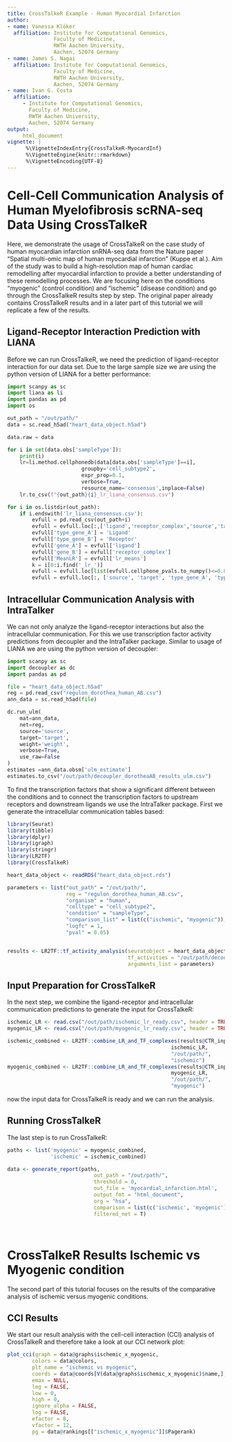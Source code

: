 ```yaml
---
title: CrossTalkeR Example - Human Myocardial Infarction
author:
- name: Vanessa Klöker
  affiliation: Institute for Computational Genomics,
               Faculty of Medicine,
               RWTH Aachen University,
               Aachen, 52074 Germany
- name: James S. Nagai
  affiliation: Institute for Computational Genomics,
               Faculty of Medicine,
               RWTH Aachen University,
               Aachen, 52074 Germany
- name: Ivan G. Costa
  affiliation:
     - Institute for Computational Genomics,
       Faculty of Medicine,
       RWTH Aachen University,
       Aachen, 52074 Germany
output:
     html_document
vignette: |
      %\VignetteIndexEntry{CrossTalkeR-MyocardInf}
      %\VignetteEngine{knitr::rmarkdown}
      %\VignetteEncoding{UTF-8}
---
```


# Cell-Cell Communication Analysis of Human Myelofibrosis scRNA-seq Data Using CrossTalkeR

Here, we demonstrate the usage of CrossTalkeR on the case study of human myocardian infarction snRNA-seq data from the
Nature paper "Spatial multi-omic map of human myocardial infarction" (Kuppe et al.). 
Aim of the study was to build a high-resolution map of human cardiac remodelling after myocardial infarction to provide a better understanding of these remodelling processes.
We are focusing here on the conditions "myogenic" (control condition) and "ischemic" (disease condition) and go through the CrossTalkeR results step by step. The original paper already contains CrossTalkeR results and in a later part of this tutorial we will replicate a few of the results.

## Ligand-Receptor Interaction Prediction with LIANA

Before we can run CrossTalkeR, we need the prediction of ligand-receptor interaction for our data set. Due to the large sample size we are using the python version of LIANA for a better performance:

```python
import scanpy as sc
import liana as li
import pandas as pd
import os

out_path = "/out/path/"
data = sc.read_h5ad("heart_data_object.h5ad")

data.raw = data

for i in set(data.obs['sampleType']):
    print(i)
    lr=li.method.cellphonedb(data[data.obs['sampleType']==i],
                        groupby='cell_subtype2',
                        expr_prop=0.1,
                        verbose=True,
                        resource_name='consensus',inplace=False)
    lr.to_csv(f"{out_path}{i}_lr_liana_consensus.csv")

for i in os.listdir(out_path):
    if i.endswith('lr_liana_consensus.csv'):
        evfull = pd.read_csv(out_path+i)
        evfull = evfull.loc[:,['ligand','receptor_complex','source','target','lr_means','cellphone_pvals']]
        evfull['type_gene_A'] = 'Ligand'
        evfull['type_gene_B'] = 'Receptor'
        evfull['gene_A'] = evfull['ligand']
        evfull['gene_B'] = evfull['receptor_complex']
        evfull['MeanLR'] = evfull['lr_means']
        k = i[0:i.find('_lr_')]
        evfull = evfull.loc[list(evfull.cellphone_pvals.to_numpy()<=0.05),:]
        evfull = evfull.loc[:, ['source', 'target', 'type_gene_A', 'type_gene_B', 'gene_A', 'gene_B', 'MeanLR']].to_csv(f'{out_path}{k}_lr_ready.csv')

```

## Intracellular Communication Analysis with IntraTalker

We can not only analyze the ligand-receptor interactions but also the intracellular communication. For this we use transcription factor activity predictions from decoupler and the IntraTalker package. Similar to usage of LIANA we are using the python version of decoupler:

```python
import scanpy as sc
import decoupler as dc
import pandas as pd

file = "heart_data_object.h5ad"
reg = pd.read_csv("regulon_dorothea_human_AB.csv")
ann_data = sc.read_h5ad(file)

dc.run_ulm(
    mat=ann_data,
    net=reg,
    source='source',
    target='target',
    weight='weight',
    verbose=True,
    use_raw=False
)
estimates =ann_data.obsm['ulm_estimate']
estimates.to_csv("/out/path/decoupler_dorotheaAB_results_ulm.csv")

```

To find the transcription factors that show a significant different between the conditions and to connect the transcription factors to upstream receptors and downstream ligands we use the IntraTalker package. First we generate the intracellular communication tables based:

```r
library(Seurat)
library(tibble)
library(dplyr)
library(igraph)
library(stringr)
library(LR2TF)
library(CrossTalkeR)

heart_data_object <- readRDS("heart_data_object.rds")

parameters <- list("out_path" = "/out/path/",
                   reg = "regulon_dorothea_human_AB.csv",
                   "organism" = "human",
                   "celltype" = "cell_subtype2",
                   "condition" = "sampleType",
                   "comparison_list" = list(c("ischemic", "myogenic")),
                   "logfc" = 1,
                   "pval" = 0.05)


results <- LR2TF::tf_activity_analysis(seuratobject = heart_data_object,
                                       tf_activities = "/out/path/decoupler_dorotheaAB_results_ulm.csv",
                                       arguments_list = parameters)
```

## Input Preparation for CrossTalkeR

In the next step, we combine the ligand-receptor and intracellular communication predictions to generate the input for CrossTalkeR:

```r

ischemic_LR <- read.csv("/out/path/ischemic_lr_ready.csv", header = TRUE, row.names = 1)
myogenic_LR <- read.csv("/out/path/myogenic_lr_ready.csv", header = TRUE, row.names = 1)

ischemic_combined <- LR2TF::combine_LR_and_TF_complexes(results@CTR_input_condition$ischemic,
                                                     ischemic_LR,
                                                     "/out/path/",
                                                     "ischemic")
myogenic_combined <- LR2TF::combine_LR_and_TF_complexes(results@CTR_input_condition$myogenic,
                                                     myogenic_LR,
                                                     "/out/path/",
                                                     "myogenic")
```

now the input data for CrossTalkeR is ready and we can run the analysis.

## Running CrossTalkeR

The last step is to run CrossTalkeR:

```r

paths <- list('myogenic' = myogenic_combined,              
              'ischemic' = ischemic_combined)

data <- generate_report(paths,
                            out_path = "/out/path/",
                            threshold = 0,
                            out_file = 'myocardial_infarction.html',
                            output_fmt = "html_document",
                            org = "hsa",
                            comparison = list(c('ischemic', 'myogenic')),
                            filtered_net = T)

```

&nbsp;  

# CrossTalkeR Results Ischemic vs Myogenic condition

The second part of this tutorial focuses on the results of the comparative analysis of ischemic versus myogenic conditions. 

## CCI Results

We start our result analysis with the cell-cell interaction (CCI) analysis of CrossTalkeR and therefore take a look at our CCI network plot:

```r
plot_cci(graph = data@graphs$ischemic_x_myogenic,
        colors = data@colors,
        plt_name = "ischemic vs myogenic",
        coords = data@coords[V(data@graphs$ischemic_x_myogenic)$name,],
        emax = NULL,
        leg = FALSE,
        low = 0,
        high = 0,
        ignore_alpha = FALSE,
        log = FALSE,
        efactor = 8,
        vfactor = 12, 
        pg = data@rankings[["ischemic_x_myogenic"]]$Pagerank)
```

<figure class="figure" style="display: table; margin: auto; height: 50%; width: 50%;">
  <img src="heart_images/CCI_heart_unfiltered.png" alt="">
  <figcaption class="figcaption" style="display: table-caption; caption-side: bottom;"> </figcaption>
</figure>

In ischemic conditions, CCIs are generally reduced. However, certain cell types remain notably important, as highlighted by their higher Pagerank scores. These key cell types include cardiomyocyte clusters, two of the four fibroblast clusters, and specific myeloid cells, such as SPP1-expressing macrophages and mast cells. These findings indicate that despite the reduced overall interactions, these cell types are predicted to have a central role in the CCI network of the ischemic condition.

CrossTalkeR also offers a refined CCI network by employing Fisher's exact test to filter the network based on interaction proportions. We can plot the resulting statistics in a Violon Plot:

```r
EnhancedVolcano(data@stats$ischemic_x_myogenic,
                lab = data@stats$ischemic_x_myogenic$columns_name,
                x = "lodds",
                y = "p",
                pCutoff = 0.05)
```

<figure class="figure" style="display: table; margin: auto; height: 50%; width: 50%;">
  <img src="heart_images//CCI_Volcano.png" alt="">
  <figcaption class="figcaption" style="display: table-caption; caption-side: bottom;"> </figcaption>
</figure>

Statistically significant points are labeled with the names of the corresponding edge pairs, with the significance threshold set to a p-value greater than 0.05 and a log2 fold change above one. We see that many of these significant interactions involve high Pagerank cell types, including fibroblast, cardiomyocyte, and myeloid cell clusters. Using this threshold (the default in CrossTalkeR), we can retain only interacting cell pairs with a p-value greater than 0.05 as an example, and replot the CCI network:

```r
plot_cci(graph = data@graphs$ischemic_x_myogenic_filtered,
        colors = data@colors,
        plt_name = "ischemic vs myogenic filtered",
        coords = data@coords[V(data@graphs$ischemic_x_myogenic_filtered)$name,],
        emax = NULL,
        leg = FALSE,
        low = 0,
        high = 0,
        ignore_alpha = FALSE,
        log = FALSE,
        efactor = 8,
        vfactor = 12,
        pg = data@rankings[["ischemic_x_myogenic_filtered"]]$Pagerank)
```

<figure class="figure" style="display: table; margin: auto; height: 50%; width: 50%;">
  <img src="heart_images/CCI_heart_filtered.png" alt="">
  <figcaption class="figcaption" style="display: table-caption; caption-side: bottom;"> </figcaption>
</figure>

In the filtered CCI plot, positive edges become more visible, though all cell types remain except for the Neuronal and Purkinje_fibers clusters. The Pagerank of the nodes remains largely unchanged. 

To confirm the top cell types identified by Pagerank, we can examine their Pagerank scores in more detail using a bar plot:

```r
plot_bar_rankings(data, "ischemic_x_myogenic_filtered", "Pagerank", type = NULL, filter_sign = NULL)
```

<figure class="figure" style="display: table; margin: auto; height: 50%; width: 50%;">
  <img src="heart_images/CCI_barplot_Pagerank.png" alt="">
  <figcaption class="figcaption" style="display: table-caption; caption-side: bottom;"> </figcaption>
</figure>

We can further take a look at the Influencer and Listener ranking to observe which cell types are more sending or more receiving:

```r
plot_bar_rankings(data, "ischemic_x_myogenic_filtered", "Influencer", type = NULL, filter_sign = NULL)
plot_bar_rankings(data, "ischemic_x_myogenic_filtered", "Listener", type = NULL, filter_sign = NULL)
``` 

<div style = "display: flex; align-items: center; justify-content: center;">
<figure class="figure" style="display: table; margin: auto; height: 60%; width: 60%;">
  <img src="heart_images/CCI_barplot_Influencer.png" alt="">
  <figcaption class="figcaption" style="display: table-caption; caption-side: bottom;"> </figcaption>
</figure>
<figure class="figure" style="display: table; margin: auto; height: 60%; width: 60%;">
  <img src="heart_images/CCI_barplot_Listener.png" alt="">
  <figcaption class="figcaption" style="display: table-caption; caption-side: bottom;"> </figcaption>
</figure>
</div>

These plots highlight that nearly all cell types are predicted to communicate less in the ischemic condition compared to the myogenic condition. Exceptions include the Prolif, Lymphatic_Endo, Fib2_Myofib, and Fib3_C7 clusters, which exhibit a higher Influencer Score in the ischemic condition (indicating more outgoing signals). Additionally, the Lymphatic_Endo, damaged_CM, and Mast clusters show a higher Listener Score, indicating more incoming signals in ischemia.

Most of the observations at the CCI level are consistent with the findings in the paper. For instance, fibrotic structures are more prominent in the ischemic condition, which is also reflected in the Pagerank scores, as at least two out of the four fibroblast clusters have a higher Pagerank in the ischemic condition.

## CGI Results

Next, we shift to the gene-cell interaction (GCI) level. Similar to the CCI level, we can examine the network's topological rankings. We begin by reviewing the top Pagerank results, which identify genes within a specific cell type that are important in the network's signaling. For now, we will focus exclusively on ligand-receptor (LR) interactions.


```r
plot_bar_rankings(data, "ischemic_x_myogenic_ggi", "Pagerank", type = "LR", filter_sign = NULL, mode = "cgi")
```

<figure class="figure" style="display: table; margin: auto; height: 50%; width: 50%;">
  <img src="heart_images/LR_barplot_Pagerank.png" alt="">
  <figcaption class="figcaption" style="display: table-caption; caption-side: bottom;"> </figcaption>
</figure>

&nbsp;  

In the top genes, we find both ligands (L) and receptors (R). Many of these genes are involved in immune system processes, such as integrin receptors (e.g., ITGA10_ITGB1, ITGA9, ITGB1, and others). These are predicted to play a larger role in certain clusters (e.g., Venous_Endo, Lymphatic_Endo, CD_8) or a smaller role in others (e.g., Pericyte_1, CD_4, Pericyte_2). Additionally, the TGFB1 ligand is among the top genes in the Fib3_C7 cluster, and the LRP1 receptor is found in SPP1_Macrophages.

To gain a clearer understanding of outgoing and incoming signals, we examine the ligands with the top Influencer scores and the receptors with the top Listener scores:

```r
plot_bar_rankings(data, "ischemic_x_myogenic_ggi", "Influencer", type = "L", filter_sign = NULL, mode = "cgi")
plot_bar_rankings(data, "ischemic_x_myogenic_ggi", "Listener", type = "R", filter_sign = NULL, mode = "cgi")
```

<div style = "display: flex; align-items: center; justify-content: center;">
<figure class="figure" style="display: table; margin: auto; height: 60%; width: 60%;">
  <img src="heart_images/L_barplot_Influencer.png" alt="">
  <figcaption class="figcaption" style="display: table-caption; caption-side: bottom;"> </figcaption>
</figure>
<figure class="figure" style="display: table; margin: auto; height: 60%; width: 60%;">
  <img src="heart_images/R_barplot_Listener.png" alt="">
  <figcaption class="figcaption" style="display: table-caption; caption-side: bottom;"> </figcaption>
</figure>
</div> 

&nbsp;

The list of top influencers mainly includes genes important in wound healing, fibrosis, and immune response (e.g., TGFB1, collagens, etc.). The receptors are primarily integrin receptors and subunits and CD44, which play key roles in immune response and tissue repair processes. These results, which have already been described in the paper, further support these findings.

Next, we create the Sankey plots for the ischemic vs. myogenic comparisons, as shown in extended figures 12d and e in the original paper. It is important to note that these plots may differ slightly, as we are using newer versions of the LIANA package and, for simplicity, we are considering fewer samples in this tutorial.

We begin with the Sankey plots showing signaling between the Fib2 and SPP1_Macrophages clusters (in both directions):

```r
plot_sankey(data@tables$ischemic_x_myogenic,
    target = NULL,
    ligand_cluster = "Fib2_Myofib",
    receptor_cluster = "SPP1_Macrophages",
    plt_name = "Fib2_Myofib to SPP1_Macrophages Signaling ischemic vs myogenic",
    threshold = 50, 
    tfflag = FALSE
)
```

<figure class="figure" style="display: table; margin: auto; height: 50%; width: 50%;">
  <img src="heart_images/Fib2_SPP1_Mac_Sankey.png" alt="">
  <figcaption class="figcaption" style="display: table-caption; caption-side: bottom;"> </figcaption>
</figure>

&nbsp;

```r
plot_sankey(data@tables$ischemic_x_myogenic,
    target = NULL,
    ligand_cluster = "SPP1_Macrophages",
    receptor_cluster = "Fib2_Myofib",
    plt_name = "SPP1_Macrophages to Fib2_Myofib Signaling ischemic vs myogenic",
    threshold = 50, 
    tfflag = FALSE
)
```

<figure class="figure" style="display: table; margin: auto; height: 50%; width: 50%;">
  <img src="heart_images/SPP1_Mac_Fib2_Sankey.png" alt="">
  <figcaption class="figcaption" style="display: table-caption; caption-side: bottom;"> </figcaption>
</figure>

&nbsp;

Additionally, a Sankey plot was created for a subset of cell types, displaying only interactions involving the TGFB1 ligand:

```r
subset <- c("LYVE_FOLR_Macrophages",
"LYVE_PLTP_Macrophages",
"CCL18_Macrophages",
"SPP1_Macrophages",
"Monocytes",
"Fib4_COL15A1",
"Fib3_C7",
"Fib2_Myofib",
"Fib1_SCARA5")

plot_sankey(data@tables$ischemic_x_myogenic,
    target = "TGFB1|L",
    ligand_cluster = subset,
    receptor_cluster = subset,
    plt_name = "TGFB1 Signaling Between Cell Type Subset ischemic vs myogenic",
    threshold = 50,
    tfflag = FALSE)
```

<figure class="figure" style="display: table; margin: auto; height: 50%; width: 50%;">
  <img src="heart_images/subset_TGFB1_Sankey.png" alt="">
  <figcaption class="figcaption" style="display: table-caption; caption-side: bottom;"> </figcaption>
</figure>

&nbsp;

